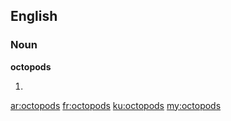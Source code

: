 ==English==

===Noun===
'''octopods'''

# {{plural of|octopod}}

[[ar:octopods]]
[[fr:octopods]]
[[ku:octopods]]
[[my:octopods]]